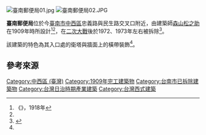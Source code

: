 {{Infobox building
|name = 臺南郵便局
|formername =
|image = 臺南郵便局.png
|image_caption = 臺南郵便局
|othername=
|formalname=
|status = 已拆除
|level=
|building_type = 日治建築
|start_date         = 1909年
|completion_date    = 
|opened_date        = 
|destroyed = 1972年－1973年
|location = {{TWN}}
|open=
|cost=
|website=
}}
[[File:臺南郵便局01.jpg|thumb]]
[[File:臺南郵便局02.JPG|thumb]]

'''臺南郵便局'''位於今[[臺南市|臺南市]][[中西區_(台灣)|中西區]]忠義路與民生路交叉口附近，由建築師[[森山松之助|森山松之助]]在1909年時所設計<ref>《{{lang|ja|台湾拓殖画帖}}》，1918年</ref><ref name="L"/>，在[[二次大戰|二次大戰]]後於1972、1973年左右被拆除<ref name="L">{{cite book|author=[[李乾朗|李乾朗]]|title= 《台灣古建築圖解事典》 |edition= 四版五刷 |date=2009-04-10 |publisher=[[遠流出版|遠流出版]] |location=台北市 |isbn= 957-32-4957-X |pages=301頁}}</ref>。

該建築的特色為其入口處的衛塔與牆面上的橫帶裝飾<ref name="L"/>。

==參考來源==
{{reflist}}

{{commons category|Tainan Post Office}}
{{臺灣總督府交通局}}

[[Category:中西區_(臺灣)|Category:中西區 (臺灣)]]
[[Category:1909年完工建築物|Category:1909年完工建築物]]
[[Category:台南市已拆除建築物|Category:台南市已拆除建築物]]
[[Category:台灣日治時期產業建築|Category:台灣日治時期產業建築]]
[[Category:台灣西式建築|Category:台灣西式建築]]